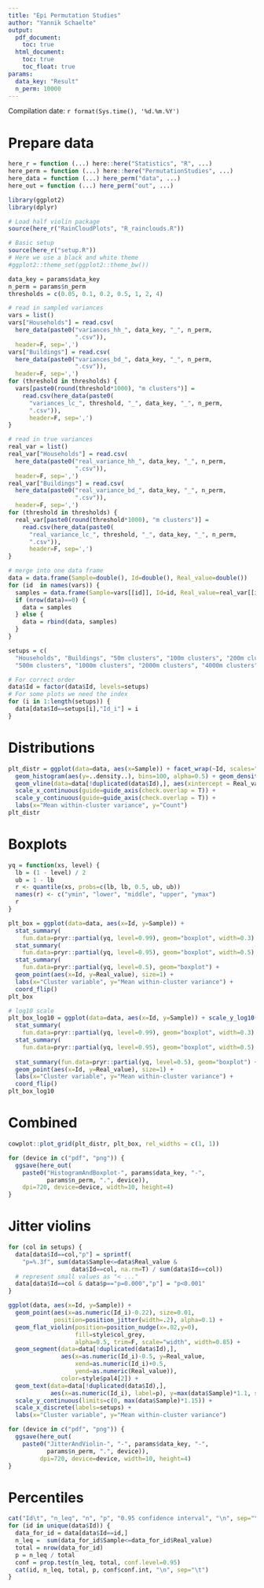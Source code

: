 ```yaml
---
title: "Epi Permutation Studies"
author: "Yannik Schaelte"
output:
  pdf_document:
    toc: true
  html_document:
    toc: true
    toc_float: true
params:
  data_key: "Result"
  n_perm: 10000
---
```


Compilation date: `r format(Sys.time(), '%d.%m.%Y')`

# Prepare data

```r
here_r = function (...) here::here("Statistics", "R", ...)
here_perm = function (...) here::here("PermutationStudies", ...)
here_data = function (...) here_perm("data", ...)
here_out = function (...) here_perm("out", ...)

library(ggplot2)
library(dplyr)

# Load half violin package
source(here_r("RainCloudPlots", "R_rainclouds.R"))

# Basic setup
source(here_r("setup.R"))
# Here we use a black and white theme
#ggplot2::theme_set(ggplot2::theme_bw())
```

```r
data_key = params$data_key
n_perm = params$n_perm
thresholds = c(0.05, 0.1, 0.2, 0.5, 1, 2, 4)

# read in sampled variances
vars = list()
vars["Households"] = read.csv(
  here_data(paste0("variances_hh_", data_key, "_", n_perm,
                   ".csv")),
  header=F, sep=',')
vars["Buildings"] = read.csv(
  here_data(paste0("variances_bd_", data_key, "_", n_perm,
                   ".csv")),
  header=F, sep=',')
for (threshold in thresholds) {
  vars[paste0(round(threshold*1000), "m clusters")] = 
    read.csv(here_data(paste0(
      "variances_lc_", threshold, "_", data_key, "_", n_perm,
      ".csv")),
      header=F, sep=',')
}

# read in true variances
real_var = list()
real_var["Households"] = read.csv(
  here_data(paste0("real_variance_hh_", data_key, "_", n_perm,
                   ".csv")),
  header=F, sep=',')
real_var["Buildings"] = read.csv(
  here_data(paste0("real_variance_bd_", data_key, "_", n_perm,
                   ".csv")),
  header=F, sep=',')
for (threshold in thresholds) {
  real_var[paste0(round(threshold*1000), "m clusters")] = 
    read.csv(here_data(paste0(
      "real_variance_lc_", threshold, "_", data_key, "_", n_perm,
      ".csv")),
      header=F, sep=',')
}

# merge into one data frame
data = data.frame(Sample=double(), Id=double(), Real_value=double())
for (id  in names(vars)) {
  samples = data.frame(Sample=vars[[id]], Id=id, Real_value=real_var[[id]])
  if (nrow(data)==0) {
    data = samples
  } else {
    data = rbind(data, samples)
  }
}

setups = c(
  "Households", "Buildings", "50m clusters", "100m clusters", "200m clusters",
  "500m clusters", "1000m clusters", "2000m clusters", "4000m clusters")

# For correct order
data$Id = factor(data$Id, levels=setups)
# For some plots we need the index
for (i in 1:length(setups)) {
  data[data$Id==setups[i],"Id_i"] = i
}
```

# Distributions

```r
plt_distr = ggplot(data=data, aes(x=Sample)) + facet_wrap(~Id, scales="free") + 
  geom_histogram(aes(y=..density..), bins=100, alpha=0.5) + geom_density() +
  geom_vline(data=data[!duplicated(data$Id),], aes(xintercept = Real_value)) +
  scale_x_continuous(guide=guide_axis(check.overlap = T)) +
  scale_y_continuous(guide=guide_axis(check.overlap = T)) +
  labs(x="Mean within-cluster variance", y="Count")
plt_distr
```

# Boxplots

```r
yq = function(xs, level) {
  lb = (1 - level) / 2
  ub = 1 - lb
  r <- quantile(xs, probs=c(lb, lb, 0.5, ub, ub))
  names(r) <- c("ymin", "lower", "middle", "upper", "ymax")
  r
}

plt_box = ggplot(data=data, aes(x=Id, y=Sample)) + 
  stat_summary(
    fun.data=pryr::partial(yq, level=0.99), geom="boxplot", width=0.3) +
  stat_summary(
    fun.data=pryr::partial(yq, level=0.95), geom="boxplot", width=0.5) + 
  stat_summary(
    fun.data=pryr::partial(yq, level=0.5), geom="boxplot") +
  geom_point(aes(x=Id, y=Real_value), size=1) +
  labs(x="Cluster variable", y="Mean within-cluster variance") +
  coord_flip()
plt_box

# log10 scale
plt_box_log10 = ggplot(data=data, aes(x=Id, y=Sample)) + scale_y_log10() +
  stat_summary(
    fun.data=pryr::partial(yq, level=0.99), geom="boxplot", width=0.3) +
  stat_summary(
    fun.data=pryr::partial(yq, level=0.95), geom="boxplot", width=0.5) + 
  
  stat_summary(fun.data=pryr::partial(yq, level=0.5), geom="boxplot") +
  geom_point(aes(x=Id, y=Real_value), size=1) +
  labs(x="Cluster variable", y="Mean within-cluster variance") +
  coord_flip()
plt_box_log10
```

# Combined

```r

cowplot::plot_grid(plt_distr, plt_box, rel_widths = c(1, 1))

for (device in c("pdf", "png")) {
  ggsave(here_out(
    paste0("HistogramAndBoxplot-", params$data_key, "-",
           params$n_perm, ".", device)),
    dpi=720, device=device, width=10, height=4)
}
```

# Jitter violins

```r

for (col in setups) {
  data[data$Id==col,"p"] = sprintf(
    "p=%.3f", sum(data$Sample<=data$Real_value &
                  data$Id==col, na.rm=T) / sum(data$Id==col))
  # represent small values as "< ..."
  data[data$Id==col & data$p=="p=0.000","p"] = "p<0.001"
}

ggplot(data, aes(x=Id, y=Sample)) +
  geom_point(aes(x=as.numeric(Id_i)-0.22), size=0.01,
             position=position_jitter(width=.2), alpha=0.1) +
  geom_flat_violin(position=position_nudge(x=.02,y=0),
                   fill=style$col_grey,
                   alpha=0.5, trim=F, scale="width", width=0.85) +
  geom_segment(data=data[!duplicated(data$Id),],
               aes(x=as.numeric(Id_i)-0.5, y=Real_value,
                   xend=as.numeric(Id_i)+0.5,
                   yend=as.numeric(Real_value)),
               color=style$pal4[2]) +
  geom_text(data=data[!duplicated(data$Id),],
            aes(x=as.numeric(Id_i), label=p), y=max(data$Sample)*1.1, size=3.5) +
  scale_y_continuous(limits=c(0, max(data$Sample)*1.15)) +
  scale_x_discrete(labels=setups) +
  labs(x="Cluster variable", y="Mean within-cluster variance")

for (device in c("pdf", "png")) {
  ggsave(here_out(
    paste0("JitterAndViolin-", "-", params$data_key, "-",
           params$n_perm, ".", device)),
         dpi=720, device=device, width=10, height=4)
}
```

# Percentiles

```r
cat("Id\t", "n_leq", "n", "p", "0.95 confidence interval", "\n", sep="\t")
for (id in unique(data$Id)) {
  data_for_id = data[data$Id==id,]
  n_leq =  sum(data_for_id$Sample<=data_for_id$Real_value)
  total = nrow(data_for_id)
  p = n_leq / total
  conf = prop.test(n_leq, total, conf.level=0.95)
  cat(id, n_leq, total, p, conf$conf.int, "\n", sep="\t")
}
```

